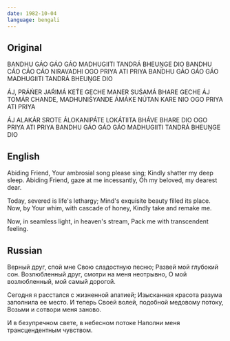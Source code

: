 ```yaml
---
date: 1982-10-04
language: bengali
---
```


## Original

BANDHU GÁO GÁO GÁO MADHUGIITI
TANDRÁ BHEUṊGE DIO
BANDHU CÁO CÁO CÁO NIRAVADHI
OGO PRIYA ATI PRIYA
BANDHU GÁO GÁO GÁO MADHUGIITI
TANDRÁ BHEUṊGE DIO

ÁJ, PRÁŃER JAŔIMÁ KET́E GECHE
MANER SUŚAMÁ BHARE GECHE
ÁJ TOMÁR CHANDE, MADHUNIŚYANDE
ÁMÁKE NÚTAN KARE NIO
OGO PRIYA ATI PRIYA

ÁJ ALAKÁR SROTE ÁLOKANIPÁTE
LOKÁTIITA BHÁVE BHARE DIO
OGO PRIYA ATI PRIYA
BANDHU GÁO GÁO GÁO MADHUGIITI
TANDRÁ BHEUṊGE DIO

## English

Abiding Friend, Your ambrosial song please sing;
Kindly shatter my deep sleep.
Abiding Friend, gaze at me incessantly,
Oh my beloved, my dearest dear.

Today, severed is life's lethargy;
Mind's exquisite beauty filled its place.
Now, by Your whim, with cascade of honey,
Kindly take and remake me.

Now, in seamless light, in heaven's stream,
Pack me with transcendent feeling.

## Russian

Верный друг, спой мне Свою сладостную песню;
Развей мой глубокий сон.
Возлюбленный друг, смотри на меня неотрывно,
О мой возлюбленный, мой самый дорогой.

Сегодня я расстался с жизненной апатией;
Изысканная красота разума заполнила ее место.
И теперь Своей волей, подобной медовому потоку,
Возьми и сотвори меня заново.

И в безупречном свете, в небесном потоке
Наполни меня трансцендентным чувством.
